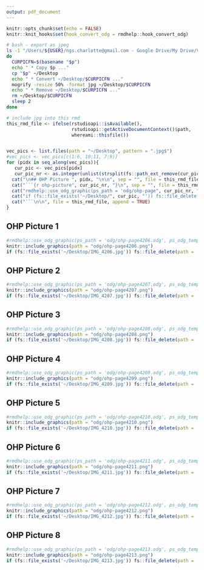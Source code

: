 ```yaml
---
output: pdf_document
---
```


```r
knitr::opts_chunk$set(echo = FALSE)
knitr::knit_hooks$set(hook_convert_odg = rmdhelp::hook_convert_odg)
```

```bash
# bash - export as jpeg
ls -1 "/Users/${USER}/ngs.charlotte@gmail.com - Google Drive/My Drive/Vorlesung/ASM/SS2024/OHP-L11"/* | while read p
do
  CURPICFN=$(basename "$p")
  echo " * Copy $p ..."
  cp "$p" ~/Desktop
  echo " * Convert ~/Desktop/$CURPICFN ..."
  mogrify -resize 50% -format jpg ~/Desktop/$CURPICFN
  echo " * Remove ~/Desktop/$CURPICFN ..."
  rm ~/Desktop/$CURPICFN
  sleep 2
done
```

```r
# include jpg into this rmd
this_rmd_file <- ifelse(rstudioapi::isAvailable(),
                        rstudioapi::getActiveDocumentContext()$path,
                        whereami::thisfile())


vec_pics <- list.files(path = "~/Desktop", pattern = ".jpg$")
#vec_pics <- vec_pics[c(1:6, 10:11, 7:9)]
for (pidx in seq_along(vec_pics)){
   cur_pic <- vec_pics[pidx]
   cur_pic_nr <- as.integer(unlist(strsplit(fs::path_ext_remove(cur_pic), "_"))[2])
  cat("\n## OHP Picture ", pidx, "\n\n", sep = "", file = this_rmd_file, append = TRUE)
  cat("```{r ohp-picture", cur_pic_nr, "}\n", sep = "", file = this_rmd_file, append = TRUE)
  cat("rmdhelp::use_odg_graphic(ps_path = 'odg/ohp-page", cur_pic_nr, ".odg', ps_odg_template = 'odg_draw_a4_portrait')\n", sep = "", file = this_rmd_file, append = TRUE)
  cat("if (fs::file_exists('~/Desktop/", cur_pic, "')) fs::file_delete(path = '~/Desktop/", cur_pic, "')\n", sep = "", file = this_rmd_file, append = TRUE)
  cat("```\n\n", file = this_rmd_file, append = TRUE)
}
```

## OHP Picture 1

```r
#rmdhelp::use_odg_graphic(ps_path = 'odg/ohp-page4206.odg', ps_odg_template = 'odg_draw_a4_portrait')
knitr::include_graphics(path = "odg/ohp-page4206.png")
if (fs::file_exists('~/Desktop/IMG_4206.jpg')) fs::file_delete(path = '~/Desktop/IMG_4206.jpg')
```


## OHP Picture 2

```r
#rmdhelp::use_odg_graphic(ps_path = 'odg/ohp-page4207.odg', ps_odg_template = 'odg_draw_a4_portrait')
knitr::include_graphics(path = "odg/ohp-page4207.png")
if (fs::file_exists('~/Desktop/IMG_4207.jpg')) fs::file_delete(path = '~/Desktop/IMG_4207.jpg')
```


## OHP Picture 3

```r
#rmdhelp::use_odg_graphic(ps_path = 'odg/ohp-page4208.odg', ps_odg_template = 'odg_draw_a4_portrait')
knitr::include_graphics(path = "odg/ohp-page4208.png")
if (fs::file_exists('~/Desktop/IMG_4208.jpg')) fs::file_delete(path = '~/Desktop/IMG_4208.jpg')
```


## OHP Picture 4

```r
#rmdhelp::use_odg_graphic(ps_path = 'odg/ohp-page4209.odg', ps_odg_template = 'odg_draw_a4_portrait')
knitr::include_graphics(path = "odg/ohp-page4209.png")
if (fs::file_exists('~/Desktop/IMG_4209.jpg')) fs::file_delete(path = '~/Desktop/IMG_4209.jpg')
```


## OHP Picture 5

```r
#rmdhelp::use_odg_graphic(ps_path = 'odg/ohp-page4210.odg', ps_odg_template = 'odg_draw_a4_portrait')
knitr::include_graphics(path = "odg/ohp-page4210.png")
if (fs::file_exists('~/Desktop/IMG_4210.jpg')) fs::file_delete(path = '~/Desktop/IMG_4210.jpg')
```


## OHP Picture 6

```r
#rmdhelp::use_odg_graphic(ps_path = 'odg/ohp-page4211.odg', ps_odg_template = 'odg_draw_a4_portrait')
knitr::include_graphics(path = "odg/ohp-page4211.png")
if (fs::file_exists('~/Desktop/IMG_4211.jpg')) fs::file_delete(path = '~/Desktop/IMG_4211.jpg')
```


## OHP Picture 7

```r
#rmdhelp::use_odg_graphic(ps_path = 'odg/ohp-page4212.odg', ps_odg_template = 'odg_draw_a4_portrait')
knitr::include_graphics(path = "odg/ohp-page4212.png")
if (fs::file_exists('~/Desktop/IMG_4212.jpg')) fs::file_delete(path = '~/Desktop/IMG_4212.jpg')
```


## OHP Picture 8

```r
#rmdhelp::use_odg_graphic(ps_path = 'odg/ohp-page4213.odg', ps_odg_template = 'odg_draw_a4_portrait')
knitr::include_graphics(path = "odg/ohp-page4213.png")
if (fs::file_exists('~/Desktop/IMG_4213.jpg')) fs::file_delete(path = '~/Desktop/IMG_4213.jpg')
```
        
